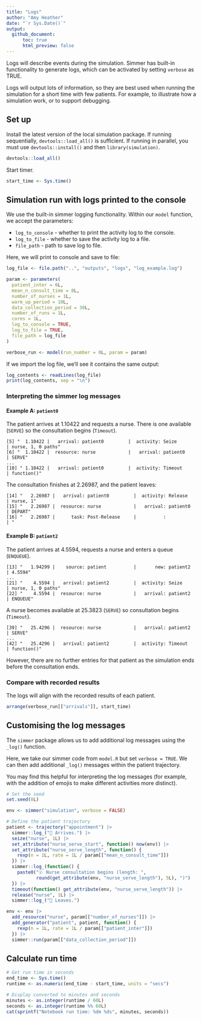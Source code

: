 ```yaml
---
title: "Logs"
author: "Amy Heather"
date: "`r Sys.Date()`"
output:
  github_document:
      toc: true
      html_preview: false
---
```


Logs will describe events during the simulation. Simmer has built-in functionality to generate logs, which can be activated by setting `verbose` as TRUE.

Logs will output lots of information, so they are best used when running the simulation for a short time with few patients. For example, to illustrate how a simulation work, or to support debugging.

## Set up

Install the latest version of the local simulation package. If running sequentially, `devtools::load_all()` is sufficient. If running in parallel, you must use `devtools::install()` and then `library(simulation)`.

```r
devtools::load_all()
```

Start timer.

```r
start_time <- Sys.time()
```

## Simulation run with logs printed to the console

We use the built-in simmer logging functionality. Within our `model` function, we accept the parameters:

* `log_to_console` - whether to print the activity log to the console.
* `log_to_file` - whether to save the activity log to a file.
* `file_path` - path to save log to file.

Here, we will print to console and save to file:

```r
log_file <- file.path("..", "outputs", "logs", "log_example.log")

param <- parameters(
  patient_inter = 6L,
  mean_n_consult_time = 8L,
  number_of_nurses = 1L,
  warm_up_period = 10L,
  data_collection_period = 30L,
  number_of_runs = 1L,
  cores = 1L,
  log_to_console = TRUE,
  log_to_file = TRUE,
  file_path = log_file
)

verbose_run <- model(run_number = 0L, param = param)
```

If we import the log file, we'll see it contains the same output:

```r
log_contents <- readLines(log_file)
print(log_contents, sep = "\n")
```

### Interpreting the simmer log messages

#### Example A: `patient0`

The patient arrives at 1.10422 and requests a nurse. There is one available (`SERVE`) so the consultation begins (`Timeout`).

```
[5] "  1.10422 |   arrival: patient0         |  activity: Seize            | nurse, 1, 0 paths"
[6] "  1.10422 |  resource: nurse            |   arrival: patient0         | SERVE"
...
[10] " 1.10422 |   arrival: patient0         |  activity: Timeout          | function()"  
```

The consultation finishes at 2.26987, and the patient leaves:

```
[14] "   2.26987 |   arrival: patient0         |  activity: Release          | nurse, 1"
[15] "   2.26987 |  resource: nurse            |   arrival: patient0         | DEPART"
[16] "   2.26987 |      task: Post-Release     |          :                  | "
```

#### Example B: `patient2`

The patient arrives at 4.5594, requests a nurse and enters a queue (`ENQUEUE`).

```
[13] "   1.94299 |    source: patient          |       new: patient2         | 4.5594"             
...
[21] "    4.5594 |   arrival: patient2         |  activity: Seize            | nurse, 1, 0 paths"
[22] "    4.5594 |  resource: nurse            |   arrival: patient2         | ENQUEUE"
```

A nurse becomes available at 25.3823 (`SERVE`) so consultation begins (`Timeout`).

```
[39] "   25.4296 |  resource: nurse            |   arrival: patient2         | SERVE"
...                                                                                          
[42] "   25.4296 |   arrival: patient2         |  activity: Timeout          | function()"
```

However, there are no further entries for that patient as the simulation ends before the consultation ends.

### Compare with recorded results

The logs will align with the recorded results of each patient.

```r
arrange(verbose_run[["arrivals"]], start_time)
```

## Customising the log messages

The `simmer` package allows us to add additional log messages using the `_log()` function.

Here, we take our simmer code from `model.R` but set `verbose = TRUE`. We can then add additional `_log()` messages within the patient trajectory.

You may find this helpful for interpreting the log messages (for example, with the addition of emojis to make different activities more distinct).

```r
# Set the seed
set.seed(0L)

env <- simmer("simulation", verbose = FALSE)

# Define the patient trajectory
patient <- trajectory("appointment") |>
  simmer::log_("🚶 Arrives.") |>
  seize("nurse", 1L) |>
  set_attribute("nurse_serve_start", function() now(env)) |>
  set_attribute("nurse_serve_length", function() {
    rexp(n = 1L, rate = 1L / param[["mean_n_consult_time"]])
  }) |>
  simmer::log_(function() {
    paste0("🩺 Nurse consultation begins (length: ",
           round(get_attribute(env, "nurse_serve_length"), 5L), ")")
  }) |>
  timeout(function() get_attribute(env, "nurse_serve_length")) |>
  release("nurse", 1L) |>
  simmer::log_("🚪 Leaves.")

env <- env |>
  add_resource("nurse", param[["number_of_nurses"]]) |>
  add_generator("patient", patient, function() {
    rexp(n = 1L, rate = 1L / param[["patient_inter"]])
  }) |>
  simmer::run(param[["data_collection_period"]])
```

## Calculate run time

```r
# Get run time in seconds
end_time <- Sys.time()
runtime <- as.numeric(end_time - start_time, units = "secs")

# Display converted to minutes and seconds
minutes <- as.integer(runtime / 60L)
seconds <- as.integer(runtime %% 60L)
cat(sprintf("Notebook run time: %dm %ds", minutes, seconds))
```
